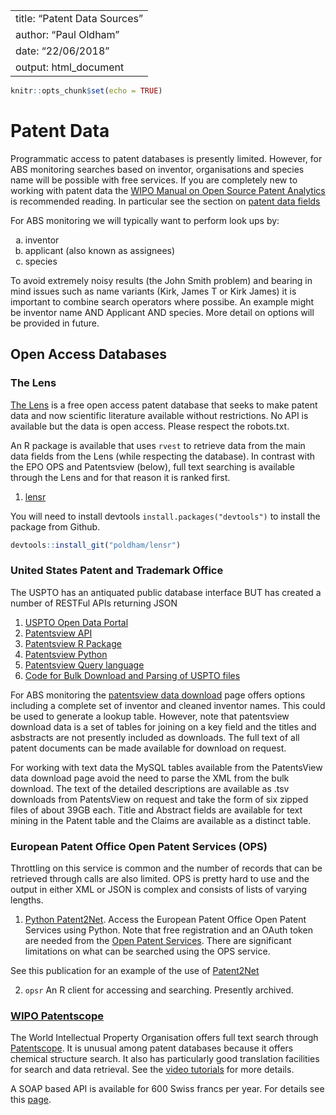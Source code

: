 --
title: "Patent Data Sources"
author: "Paul Oldham"
date: "22/06/2018"
output: html_document
---

```r
knitr::opts_chunk$set(echo = TRUE)
```

# Patent Data

Programmatic access to patent databases is presently limited. However, for ABS monitoring searches based on inventor, organisations and species name will be possible with free services. If you are completely new to working with patent data the [WIPO Manual on Open Source Patent Analytics](https://wipo-analytics.github.io/introduction.html) is recommended reading. In particular see the section on [patent data fields](https://wipo-analytics.github.io/datafields.html)

For ABS monitoring we will typically want to perform look ups by: 

a) inventor
b) applicant (also known as assignees)
c) species

To avoid extremely noisy results (the John Smith problem) and bearing in mind issues such as name variants (Kirk, James T or Kirk James) it is important to combine search operators where possibe. An example might be inventor name AND Applicant AND species. More detail on options will be provided in future. 

## Open Access Databases

### The Lens

[The Lens](https://www.lens.org/) is a free open access patent database that seeks to make patent data and now scientific literature available without restrictions. No API is available but the data is open access. Please respect the robots.txt.

An R package is available that uses `rvest` to retrieve data from the main data fields from the Lens (while respecting the database). In contrast with the EPO OPS and Patentsview (below), full text searching is available through the Lens and for that reason it is ranked first.

1. [lensr](https://github.com/poldham/lensr)

You will need to install devtools `install.packages("devtools")` to install the package from Github.

```r
devtools::install_git("poldham/lensr")
```

### United States Patent and Trademark Office

The USPTO has an antiquated public database interface BUT has created a number of RESTFul APIs returning JSON

1. [USPTO Open Data Portal](https://developer.uspto.gov/api-catalog)
2. [Patentsview API](http://www.patentsview.org/api/query-language.html)
3. [Patentsview R Package](https://github.com/ropensci/patentsview)
4. [Patentsview Python](https://github.com/CSSIP-AIR/PatentsView-APIWrapper)
5. [Patentsview Query language](http://www.patentsview.org/api/query-language.html)
6. [Code for Bulk Download and Parsing of USPTO files](https://github.com/USPTO/PatentPublicData)

For ABS monitoring the [patentsview data download](http://www.patentsview.org/download/) page offers options including a complete set of inventor and cleaned inventor names. This could be used to generate a lookup table. However, note that patentsview download data is a set of tables for joining on a key field and the titles and asbstracts are not presently included as downloads. The full text of all patent documents can be made available for download on request. 

For working with text data the MySQL tables available from the PatentsView data download page avoid the need to parse the XML from the bulk download. The text of the detailed descriptions are available as .tsv downloads from PatentsView on request and take the form of six zipped files of about 39GB each. Title and Abstract fields are available for text mining in the Patent table and the Claims are available as a distinct table. 

### European Patent Office Open Patent Services (OPS)

Throttling on this service is common and the number of records that can be retrieved through calls are also limited. OPS is pretty hard to use and the output in either XML or JSON is complex and consists of lists of varying lengths. 

1. [Python Patent2Net](https://github.com/Patent2net/P2N). Access the European Patent Office Open Patent Services using Python. Note that free registration and an OAuth token are needed from the [Open Patent Services](http://www.epo.org/searching-for-patents/data/web-services/ops.html#tab-1). There are significant limitations on what can be searched using the OPS service.

See this publication for an example of the use of [Patent2Net](https://www.researchgate.net/publication/303715502_Example_of_open-source_OPS_Open_Patent_Services_for_patent_education_and_information_using_the_computational_tool_Patent2Net)

2. `opsr` An R client for accessing and searching. Presently archived.

### [WIPO Patentscope](http://www.wipo.int/patentscope/en/)

The World Intellectual Property Organisation offers full text search through [Patentscope](http://www.wipo.int/patentscope/en/). It is unusual among patent databases because it offers chemical structure search. It also has particularly good translation facilities for search and data retrieval. See the [video tutorials](https://patentscope.wipo.int/search/en/tutorial.jsf) for more details.

A SOAP based API is available for 600 Swiss francs per year. For details see this [page](http://www.wipo.int/patentscope/en/data/).
